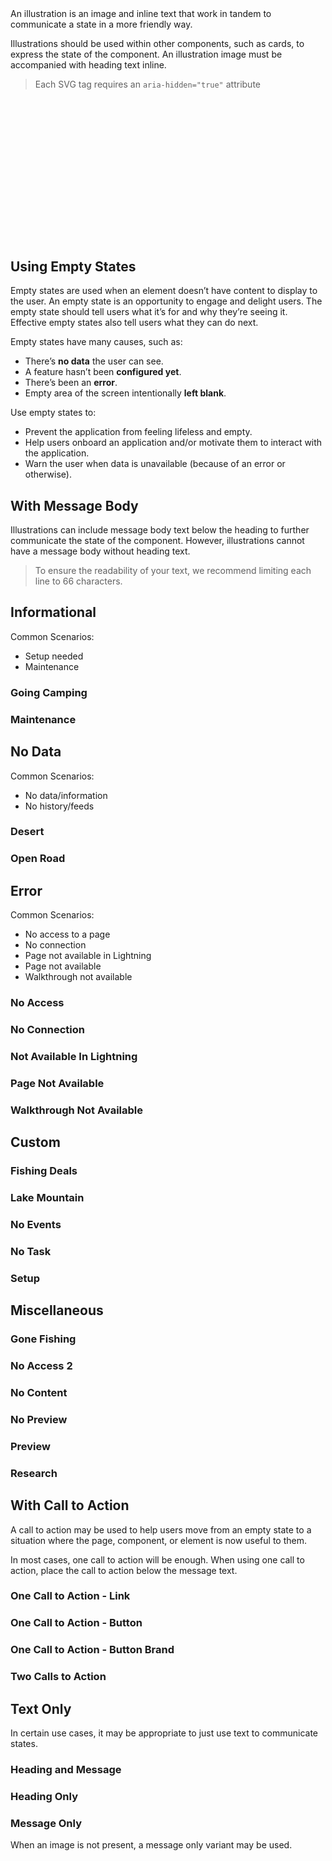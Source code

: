 
<div className="doc lead">
  An illustration is an image and inline text that work in tandem to communicate a state in a more friendly way.
</div>

<Example title="Illustration Base">
    <Illustration>
      <FishingDeals />
      <IllustrationText heading="Lorem ipsum dolor" />
    </Illustration>
</Example>

Illustrations should be used within other components, such as cards, to express the state of the component. An illustration image must be accompanied with heading text inline.

<Blockquote type="a11y" header="Accessibility Note">
  Each SVG tag requires an <code className="doc">aria-hidden="true"</code> attribute
</Blockquote>

<CodeBlock toggleCode={false}>
  <svg viewBox="0 0 483 218" aria-hidden="true" xmlns="http://www.w3.org/2000/svg" xmlnsXlink="http://www.w3.org/1999/xlink">...</svg>
</CodeBlock>

## Using Empty States

Empty states are used when an element doesn’t have content to display to the user. An empty state is an opportunity to engage and delight users. The empty state should tell users what it’s for and why they’re seeing it. Effective empty states also tell users what they can do next.

Empty states have many causes, such as:
- There’s **no data** the user can see.
- A feature hasn’t been **configured yet**.
- There’s been an **error**.
- Empty area of the screen intentionally **left blank**.

Use empty states to:
- Prevent the application from feeling lifeless and empty.
- Help users onboard an application and/or motivate them to interact with the application.
- Warn the user when data is unavailable (because of an error or otherwise).

## With Message Body

Illustrations can include message body text below the heading to further communicate the state of the component. However, illustrations cannot have a message body without heading text.

<Blockquote type="note" header="Design Note">
  To ensure the readability of your text, we recommend limiting each line to 66 characters.
</Blockquote>

<Example title="Illustration With Message">
  <CodeView>
    <Illustration>
      <FishingDeals />
      <IllustrationText heading="Lorem ipsum dolor" message="Lorem ipsum dolor sit amet, consectetur" />
    </Illustration>
  </CodeView>
</Example>

## Informational

Common Scenarios:
- Setup needed
- Maintenance

### Going Camping

<Example title="Illustration Going Camping">
  <CodeView>
    <Illustration>
      <GoingCamping />
      <IllustrationText heading="Lorem ipsum dolor" />
    </Illustration>
  </CodeView>
</Example>

### Maintenance

<Example title="Illustration Maintenance">
  <CodeView>
    <Illustration>
      <Maintenance />
      <IllustrationText heading="Lorem ipsum dolor" />
    </Illustration>
  </CodeView>
</Example>

## No Data

Common Scenarios:
- No data/information
- No history/feeds

### Desert

<Example title="Illustration Desert">
  <CodeView>
    <Illustration>
      <Desert />
      <IllustrationText heading="Lorem ipsum dolor" />
    </Illustration>
  </CodeView>
</Example>

### Open Road

<Example title="Illustration Open Road">
  <CodeView>
    <Illustration>
      <OpenRoad />
      <IllustrationText heading="Lorem ipsum dolor" />
    </Illustration>
  </CodeView>
</Example>

## Error

Common Scenarios:
- No access to a page
- No connection
- Page not available in Lightning
- Page not available
- Walkthrough not available

### No Access

<Example title="Illustration No Access">
  <CodeView>
    <Illustration>
      <NoAccess />
      <IllustrationText heading="Lorem ipsum dolor" />
    </Illustration>
  </CodeView>
</Example>

### No Connection

<Example title="Illustration No Connection">
  <CodeView>
    <Illustration>
      <NoConnection />
      <IllustrationText heading="Lorem ipsum dolor" />
    </Illustration>
  </CodeView>
</Example>

### Not Available In Lightning

<Example title="Illustration Not Available In Lightning">
  <CodeView>
    <Illustration>
      <NotAvailableInLightning />
      <IllustrationText heading="Lorem ipsum dolor" />
    </Illustration>
  </CodeView>
</Example>

### Page Not Available

<Example title="Illustration Page Not Available">
  <CodeView>
    <Illustration>
      <PageNotAvailable />
      <IllustrationText heading="Lorem ipsum dolor" />
    </Illustration>
  </CodeView>
</Example>

### Walkthrough Not Available

<Example title="Illustration Walkthrough Not Available">
  <CodeView>
    <Illustration>
      <WalkthroughNotAvailable />
      <IllustrationText heading="Lorem ipsum dolor" />
    </Illustration>
  </CodeView>
</Example>

## Custom

### Fishing Deals

<Example title="Illustration Fishing Deals">
  <CodeView>
    <Illustration>
      <FishingDeals />
      <IllustrationText heading="Lorem ipsum dolor" />
    </Illustration>
  </CodeView>
</Example>

### Lake Mountain

<Example title="Illustration Lake Mountain">
  <CodeView>
    <Illustration>
      <LakeMountain />
      <IllustrationText heading="Lorem ipsum dolor" />
    </Illustration>
  </CodeView>
</Example>

### No Events

<Example title="Illustration No Events">
  <CodeView>
    <Illustration>
      <NoEvents />
      <IllustrationText heading="Lorem ipsum dolor" />
    </Illustration>
  </CodeView>
</Example>

### No Task

<Example title="Illustration No Task">
  <CodeView>
    <Illustration>
      <NoTask />
      <IllustrationText heading="Lorem ipsum dolor" />
    </Illustration>
  </CodeView>
</Example>

### Setup

<Example title="Illustration Setup">
  <CodeView>
    <Illustration>
      <Setup />
      <IllustrationText heading="Lorem ipsum dolor" />
    </Illustration>
  </CodeView>
</Example>

## Miscellaneous

### Gone Fishing

<Example title="Illustration Gone Fishing">
  <CodeView>
    <Illustration>
      <GoneFishing />
      <IllustrationText heading="Lorem ipsum dolor" />
    </Illustration>
  </CodeView>
</Example>

### No Access 2

<Example title="Illustration No Access 2">
  <CodeView>
    <Illustration>
      <NoAccess2 />
      <IllustrationText heading="Lorem ipsum dolor" />
    </Illustration>
  </CodeView>
</Example>

### No Content

<Example title="Illustration No Content">
  <CodeView>
    <Illustration>
      <NoContent />
      <IllustrationText heading="Lorem ipsum dolor" />
    </Illustration>
  </CodeView>
</Example>

### No Preview

<Example title="Illustration No Preview">
  <CodeView>
    <Illustration>
      <NoPreview />
      <IllustrationText heading="Lorem ipsum dolor" />
    </Illustration>
  </CodeView>
</Example>

### Preview

<Example title="Illustration Preview">
  <CodeView>
    <Illustration>
      <Preview />
      <IllustrationText heading="Lorem ipsum dolor" />
    </Illustration>
  </CodeView>
</Example>

### Research

<Example title="Illustration Research">
  <CodeView>
    <Illustration>
      <Research />
      <IllustrationText heading="Lorem ipsum dolor" />
    </Illustration>
  </CodeView>
</Example>

## With Call to Action

A call to action may be used to help users move from an empty state to a situation where the page, component, or element is now useful to them.

In most cases, one call to action will be enough. When using one call to action, place the call to action below the message text.

### One Call to Action - Link

<Example title="Illustration One CTA Link">
  <CodeView style={{width: '400px'}}>
    <IllustrationCTA link>
      <Illustration>
        <NoTask />
        <IllustrationText heading="Lorem ipsum dolor" message="Lorem ipsum dolor sit amet, consectetur" />
      </Illustration>
    </IllustrationCTA>
  </CodeView>
</Example>

### One Call to Action - Button

<Example title="Illustration One CTA Button">
  <CodeView style={{width: '400px'}}>
    <IllustrationCTA button="slds-button">
      <Illustration>
        <NoTask />
        <IllustrationText heading="Lorem ipsum dolor" message="Lorem ipsum dolor sit amet, consectetur" />
      </Illustration>
    </IllustrationCTA>
  </CodeView>
</Example>

### One Call to Action - Button Brand

<Example title="Illustration One CTA Button Brand">
  <CodeView style={{width: '400px'}}>
    <IllustrationCTA button="slds-button slds-button_brand">
      <Illustration>
        <NoTask />
        <IllustrationText heading="Lorem ipsum dolor" message="Lorem ipsum dolor sit amet, consectetur" />
      </Illustration>
    </IllustrationCTA>
  </CodeView>
</Example>

### Two Calls to Action

<Example title="Illustration Two CTA">
  <CodeView style={{width: '400px'}}>
    <IllustrationCTA link>
      <Illustration>
        <NoTask />
        <IllustrationText heading="Lorem ipsum dolor" message="Lorem ipsum dolor sit amet, consectetur" secondaryCTA="Learn More"/>
      </Illustration>
    </IllustrationCTA>
  </CodeView>
</Example>

## Text Only

In certain use cases, it may be appropriate to just use text to communicate states.

### Heading and Message

<Example title="Illustration Text Only Heading and Message">
  <CodeView>
    <Illustration>
      <IllustrationText heading="Lorem ipsum dolor" message="Lorem ipsum dolor sit amet, consectetur" />
    </Illustration>
  </CodeView>
</Example>

### Heading Only

<Example title="Illustration Text Only Heading">
  <CodeView>
    <Illustration>
      <IllustrationText heading="Lorem ipsum dolor" />
    </Illustration>
  </CodeView>
</Example>

### Message Only

When an image is not present, a message only variant may be used.

<Example title="Illustration Text Only Message">
  <CodeView>
    <Illustration>
      <IllustrationText message="Lorem ipsum dolor sit amet, consectetur" />
    </Illustration>
  </CodeView>
</Example>
